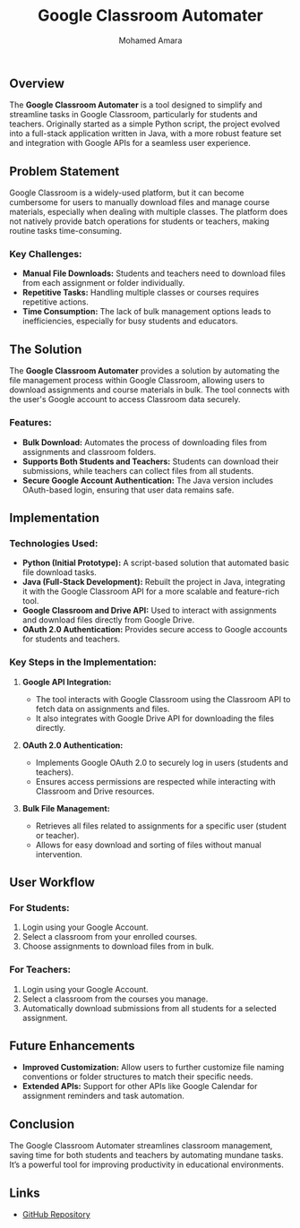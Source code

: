 ﻿---
  title: Google Classroom Automater
#  summary: A portfolio website built with NextJs and MDX.
#  image: /images/projects/next-mdx-portfolio.jpg
  author: 'Mohamed Amara'
  publishedAt: '2024-08-08'
---

## Overview

The **Google Classroom Automater** is a tool designed to simplify and streamline tasks in Google Classroom, particularly for students and teachers. Originally started as a simple Python script, the project evolved into a full-stack application written in Java, with a more robust feature set and integration with Google APIs for a seamless user experience.

## Problem Statement

Google Classroom is a widely-used platform, but it can become cumbersome for users to manually download files and manage course materials, especially when dealing with multiple classes. The platform does not natively provide batch operations for students or teachers, making routine tasks time-consuming.

### Key Challenges:

- **Manual File Downloads:** Students and teachers need to download files from each assignment or folder individually.
- **Repetitive Tasks:** Handling multiple classes or courses requires repetitive actions.
- **Time Consumption:** The lack of bulk management options leads to inefficiencies, especially for busy students and educators.

## The Solution

The **Google Classroom Automater** provides a solution by automating the file management process within Google Classroom, allowing users to download assignments and course materials in bulk. The tool connects with the user's Google account to access Classroom data securely.

### Features:

- **Bulk Download:** Automates the process of downloading files from assignments and classroom folders.
- **Supports Both Students and Teachers:** Students can download their submissions, while teachers can collect files from all students.
- **Secure Google Account Authentication:** The Java version includes OAuth-based login, ensuring that user data remains safe.

## Implementation

### Technologies Used:

- **Python (Initial Prototype):** A script-based solution that automated basic file download tasks.
- **Java (Full-Stack Development):** Rebuilt the project in Java, integrating it with the Google Classroom API for a more scalable and feature-rich tool.
- **Google Classroom and Drive API:** Used to interact with assignments and download files directly from Google Drive.
- **OAuth 2.0 Authentication:** Provides secure access to Google accounts for students and teachers.

### Key Steps in the Implementation:

1.  **Google API Integration:**

    - The tool interacts with Google Classroom using the Classroom API to fetch data on assignments and files.
    - It also integrates with Google Drive API for downloading the files directly.

2.  **OAuth 2.0 Authentication:**

    - Implements Google OAuth 2.0 to securely log in users (students and teachers).
    - Ensures access permissions are respected while interacting with Classroom and Drive resources.

3.  **Bulk File Management:**

    - Retrieves all files related to assignments for a specific user (student or teacher).
    - Allows for easy download and sorting of files without manual intervention.

## User Workflow

### For Students:

1.  Login using your Google Account.
2.  Select a classroom from your enrolled courses.
3.  Choose assignments to download files from in bulk.

### For Teachers:

1.  Login using your Google Account.
2.  Select a classroom from the courses you manage.
3.  Automatically download submissions from all students for a selected assignment.

## Future Enhancements

- **Improved Customization:** Allow users to further customize file naming conventions or folder structures to match their specific needs.
- **Extended APIs:** Support for other APIs like Google Calendar for assignment reminders and task automation.

## Conclusion

The Google Classroom Automater streamlines classroom management, saving time for both students and teachers by automating mundane tasks. It’s a powerful tool for improving productivity in educational environments.

## Links

- [GitHub Repository](https://github.com/mohamedamara1/classroom-files-downloader)
